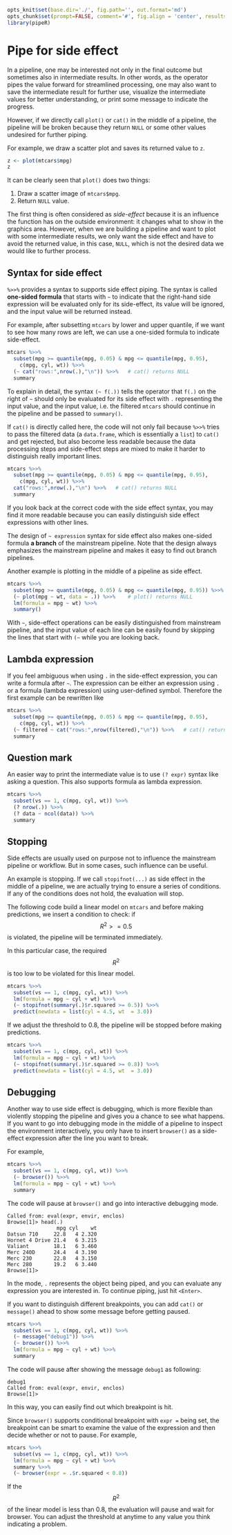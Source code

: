 ```r
opts_knit$set(base.dir='./', fig.path='', out.format='md')
opts_chunk$set(prompt=FALSE, comment='#', fig.align = 'center', results='markup')
library(pipeR)
```

# Pipe for side effect

In a pipeline, one may be interested not only in the final outcome but sometimes also in intermediate results. In other words, as the operator pipes the value forward for streamlined processing, one may also want to save the intermediate result for further use, visualize the  intermediate values for better understanding, or print some message to indicate the progress.

However, if we directly call `plot()` or `cat()` in the middle of a pipeline, the pipeline will be broken because they return `NULL` or some other values undesired for further piping. 

For example, we draw a scatter plot and saves its returned value to `z`.

```r
z <- plot(mtcars$mpg)
z
```

It can be clearly seen that `plot()` does two things: 

1. Draw a scatter image of `mtcars$mpg`.
2. Return `NULL` value.

The first thing is often considered as *side-effect* because it is an influence the function has on the outside environment: it changes what to show in the graphics area. However, when we are building a pipeline and want to plot with some intermediate results, we only want the side effect and have to avoid the returned value, in this case, `NULL`, which is not the desired data we would like to further process.

## Syntax for side effect

`%>>%` provides a syntax to supports side effect piping. The syntax is called **one-sided formula** that starts with `~` to indicate that the right-hand  side expression will be evaluated only for its side-effect, its value will be ignored, and the input value will be returned instead.

For example, after subsetting `mtcars` by lower and upper quantile, if we want to see how many rows are left, we can use a one-sided formula to indicate side-effect.

```r
mtcars %>>%
  subset(mpg >= quantile(mpg, 0.05) & mpg <= quantile(mpg, 0.95),
    c(mpg, cyl, wt)) %>>%
  (~ cat("rows:",nrow(.),"\n")) %>>%   # cat() returns NULL
  summary
```

To explain in detail, the syntax `(~ f(.))` tells the operator that `f(.)` on the right of `~` should only be evaluated for its side effect with `.` representing the input value, and the input value, i.e. the filtered `mtcars` should continue in the pipeline and be passed to `summary()`.

If `cat()` is directly called here, the code will not only fail because `%>>%` tries to pass the filtered data (a `data.frame`, which is essentially a `list`) to `cat()` and get rejected, but also become less readable because the data processing steps and side-effect steps are mixed to make it harder to distinguish really important lines.

```r
mtcars %>>%
  subset(mpg >= quantile(mpg, 0.05) & mpg <= quantile(mpg, 0.95),
    c(mpg, cyl, wt)) %>>%
  cat("rows:",nrow(.),"\n") %>>%   # cat() returns NULL
  summary
```

If you look back at the correct code with the side effect syntax, you may find it more readable because you can easily distinguish side effect expressions with other lines.

The design of `~ expression` syntax for side effect also makes one-sided formula **a branch** of the mainstream pipeline. Note that the design always emphasizes the mainstream pipeline and makes it easy to find out branch pipelines.

Another example is plotting in the middle of a pipeline as side effect.

```r
mtcars %>>%
  subset(mpg >= quantile(mpg, 0.05) & mpg <= quantile(mpg, 0.95)) %>>%
  (~ plot(mpg ~ wt, data = .)) %>>%    # plot() returns NULL
  lm(formula = mpg ~ wt) %>>%
  summary()
```

With `~`, side-effect operations can be easily distinguished from mainstream pipeline, and the input value of each line can be easily found by skipping the lines that start with `(~ ` while you are looking back.

## Lambda expression

If you feel ambiguous when using `.` in the side-effect expression, you can write a formula after `~`. The expression can be either an expression using `.` or a formula (lambda expression) using user-defined symbol. Therefore the first example can be rewritten like

```r
mtcars %>>%
  subset(mpg >= quantile(mpg, 0.05) & mpg <= quantile(mpg, 0.95),
    c(mpg, cyl, wt)) %>>%
  (~ filtered ~ cat("rows:",nrow(filtered),"\n")) %>>%   # cat() returns NULL
  summary
```

## Question mark

An easier way to print the intermediate value is to use `(? expr)` syntax like asking a question. This also supports formula as lambda expression.

```r
mtcars %>>% 
  subset(vs == 1, c(mpg, cyl, wt)) %>>%
  (? nrow(.)) %>>%
  (? data ~ ncol(data)) %>>%
  summary
```

## Stopping

Side effects are usually used on purpose not to influence the mainstream pipeline or workflow. But in some cases, such influence can be useful.

An example is stopping. If we call `stopifnot(...)` as side effect in the middle of a pipeline, we are actually trying to ensure a series of conditions. If any of the conditions does not hold, the evaluation will stop.

The following code build a linear model on `mtcars` and before making predictions, we insert a condition to check: if $$R^2 >= 0.5$$ is violated, the pipeline will be terminated immediately.

In this particular case, the required $$R^2$$ is too low to be violated for this linear model.

```r
mtcars %>>% 
  subset(vs == 1, c(mpg, cyl, wt)) %>>%
  lm(formula = mpg ~ cyl + wt) %>>%
  (~ stopifnot(summary(.)$r.squared >= 0.5)) %>>%
  predict(newdata = list(cyl = 4.5, wt  = 3.0))
```

If we adjust the threshold to 0.8, the pipeline will be stopped before making predictions.

```r
mtcars %>>% 
  subset(vs == 1, c(mpg, cyl, wt)) %>>%
  lm(formula = mpg ~ cyl + wt) %>>%
  (~ stopifnot(summary(.)$r.squared >= 0.8)) %>>%
  predict(newdata = list(cyl = 4.5, wt  = 3.0))
```

## Debugging

Another way to use side effect is debugging, which is more flexible than violently stopping the pipeline and gives you a chance to see what happens. If you want to go into debugging mode in the middle of a pipeline to inspect the environment interactively, you only have to insert `browser()` as a side-effect expression after the line you want to break.

For example, 

```r
mtcars %>>% 
  subset(vs == 1, c(mpg, cyl, wt)) %>>%
  (~ browser()) %>>%
  lm(formula = mpg ~ cyl + wt) %>>%
  summary
```

The code will pause at `browser()` and go into interactive debugging mode.

```
Called from: eval(expr, envir, enclos)
Browse[1]> head(.)
                mpg cyl    wt
Datsun 710     22.8   4 2.320
Hornet 4 Drive 21.4   6 3.215
Valiant        18.1   6 3.460
Merc 240D      24.4   4 3.190
Merc 230       22.8   4 3.150
Merc 280       19.2   6 3.440
Browse[1]> 
```

In the mode, `.` represents the object being piped, and you can evaluate any expression you are interested in. To continue piping, just hit `<Enter>`.

If you want to distinguish different breakpoints, you can add `cat()` or `message()` ahead to show some message before getting paused.

```r
mtcars %>>% 
  subset(vs == 1, c(mpg, cyl, wt)) %>>%
  (~ message("debug1")) %>>%
  (~ browser()) %>>%
  lm(formula = mpg ~ cyl + wt) %>>%
  summary
```

The code will pause after showing the message `debug1` as following:

```
debug1
Called from: eval(expr, envir, enclos)
Browse[1]> 
```

In this way, you can easily find out which breakpoint is hit.

Since `browser()` supports conditional breakpoint with `expr =` being set, the breakpoint can be smart to examine the value of the expression and then decide whether or not to pause. For example,

```r
mtcars %>>% 
  subset(vs == 1, c(mpg, cyl, wt)) %>>%
  lm(formula = mpg ~ cyl + wt) %>>%
  summary %>>%
  (~ browser(expr = .$r.squared < 0.8))
```

If the $$R^2$$ of the linear model is less than 0.8, the evaluation will pause and wait for browser. You can adjust the threshold at anytime to any value you think indicating a problem.
